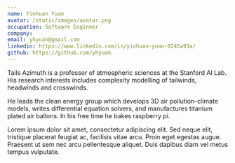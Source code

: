 ```yaml
---
name: Yinhuan Yuan
avatar: /static/images/avatar.png
occupation: Software Engineer
company:
email: yhyuan@gmail.com
linkedin: https://www.linkedin.com/in/yinhuan-yuan-0245a93a/
github: https://github.com/yhyuan
---
```


Tails Azimuth is a professor of atmospheric sciences at the Stanford AI Lab. His research interests includes complexity modelling of tailwinds, headwinds and crosswinds.

He leads the clean energy group which develops 3D air pollution-climate models, writes differential equation solvers, and manufactures titanium plated air ballons. In his free time he bakes raspberry pi.

Lorem ipsum dolor sit amet, consectetur adipiscing elit. Sed neque elit, tristique placerat feugiat ac, facilisis vitae arcu. Proin eget egestas augue. Praesent ut sem nec arcu pellentesque aliquet. Duis dapibus diam vel metus tempus vulputate.
